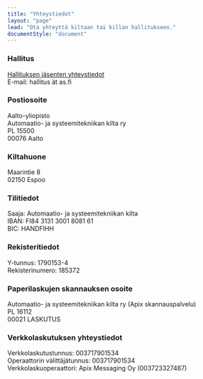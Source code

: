 ```yaml
---
title: "Yhteystiedot"
layout: "page"
lead: "Ota yhteyttä kiltaan tai killan hallitukseen."
documentStyle: "document"
---
```


### Hallitus

<a target="_blank" href="/guild/board">Hallituksen jäsenten yhteystiedot</a>\
E-mail: hallitus ät as.fi

### Postiosoite

Aalto-yliopisto\
Automaatio- ja systeemitekniikan kilta ry\
PL 15500\
00076 Aalto

### Kiltahuone

Maarintie 8\
02150 Espoo

### Tilitiedot

Saaja: Automaatio- ja systeemitekniikan kilta\
IBAN: FI84 3131 3001 8081 61\
BIC: HANDFIHH

### Rekisteritiedot

Y-tunnus: 1790153-4\
Rekisterinumero: 185372

### Paperilaskujen skannauksen osoite

Automaatio- ja systeemitekniikan kilta ry (Apix skannauspalvelu)\
PL 16112\
00021 LASKUTUS

### Verkkolaskutuksen yhteystiedot
Verkkolaskutustunnus: 003717901534\
Operaattorin välittäjätunnus: 003717901534\
Verkkolaskuoperaattori: Apix Messaging Oy (003723327487)
